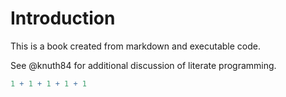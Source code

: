 # Introduction

This is a book created from markdown and executable code.

See @knuth84 for additional discussion of literate programming.

```r
1 + 1 + 1 + 1 + 1
```
